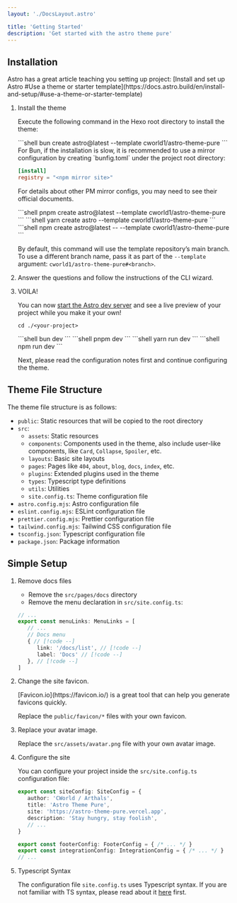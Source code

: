```yaml
---
layout: './DocsLayout.astro'

title: 'Getting Started'
description: 'Get started with the astro theme pure'
---
```



## Installation

<Aside type='tip'>
Astro has a great article teaching you setting up project: [Install and set up Astro #Use a theme or starter template](https://docs.astro.build/en/install-and-setup/#use-a-theme-or-starter-template) 
</Aside>

<Steps>

1. Install the theme

   Execute the following command in the Hexo root directory to install the theme:
   
   <Tabs>
   <TabItem label='bun'>
   ```shell
   bun create astro@latest --template cworld1/astro-theme-pure
   ```
   <Aside type='tip'>
   For Bun, if the installation is slow, it is recommended to use a mirror configuration by creating `bunfig.toml` under the project root directory:

   ```toml title="bunfig.toml"
   [install]
   registry = "<npm mirror site>"
   ```

   For details about other PM mirror configs, you may need to see their official documents.
   </Aside>
   </TabItem>
   <TabItem label='pnpm'>
   ```shell
   pnpm create astro@latest --template cworld1/astro-theme-pure
   ```
   </TabItem>
   <TabItem label='yarn'>
   ```shell
   yarn create astro --template cworld1/astro-theme-pure
   ```
   </TabItem>
   <TabItem label='npm'>
   ```shell
   npm create astro@latest -- --template cworld1/astro-theme-pure
   ```
   </TabItem>
   </Tabs>

   By default, this command will use the template repository’s main branch. To use a different branch name, pass it as part of the `--template` argument: `cworld1/astro-theme-pure#<branch>`.

2. Answer the questions and follow the instructions of the CLI wizard.

3. VOILA!

   You can now [start the Astro dev server](https://docs.astro.build/en/install-and-setup/#start-the-astro-dev-server) and see a live preview of your project while you make it your own!

   ```shell
   cd ./<your-project>
   ```

   <Tabs>
   <TabItem label='bun'>
   ```shell
   bun dev
   ```
   </TabItem>
   <TabItem label='pnpm'>
   ```shell
   pnpm dev
   ```
   </TabItem>
   <TabItem label='yarn'>
   ```shell
   yarn run dev
   ```
   </TabItem>
   <TabItem label='npm'>
   ```shell
   npm run dev
   ```
   </TabItem>
   </Tabs>

   Next, please read the configuration notes first and continue configuring the theme.

</Steps>

## Theme File Structure

The theme file structure is as follows:

- `public`: Static resources that will be copied to the root directory
- `src`:
  - `assets`: Static resources
  - `components`: Components used in the theme, also include user-like components, like `Card`, `Collapse`, `Spoiler`, etc.
  - `layouts`: Basic site layouts
  - `pages`: Pages like `404`, `about`, `blog`, `docs`, `index`, etc.
  - `plugins`: Extended plugins used in the theme
  - `types`: Typescript type definitions
  - `utils`: Utilities
  - `site.config.ts`: Theme configuration file
- `astro.config.mjs`: Astro configuration file
- `eslint.config.mjs`: ESLint configuration file
- `prettier.config.mjs`: Prettier configuration file
- `tailwind.config.mjs`: Tailwind CSS configuration file
- `tsconfig.json`: Typescript configuration file
- `package.json`: Package information

## Simple Setup


<Steps>

1. Remove docs files

   - Remove the `src/pages/docs` directory
   - Remove the menu declaration in `src/site.config.ts`:
   
   ```ts title="src/site.config.ts"
   // ...
   export const menuLinks: MenuLinks = [
      // ...
      // Docs menu
      { // [!code --]
         link: '/docs/list', // [!code --]
         label: 'Docs' // [!code --]
      }, // [!code --]
   ]
   ```

2. Change the site favicon.

   <Aside type='tip'>
   [Favicon.io](https://favicon.io/) is a great tool that can help you generate favicons quickly.
   </Aside>

   Replace the `public/favicon/*` files with your own favicon.

3. Replace your avatar image.

   Replace the `src/assets/avatar.png` file with your own avatar image.

4. Configure the site

   You can configure your project inside the `src/site.config.ts` configuration file:

   ```ts title="src/site.config.ts"
   export const siteConfig: SiteConfig = {
      author: 'CWorld / Arthals',
      title: 'Astro Theme Pure',
      site: 'https://astro-theme-pure.vercel.app',
      description: 'Stay hungry, stay foolish',
      // ...
   }

   export const footerConfig: FooterConfig = { /* ... */ }
   export const integrationConfig: IntegrationConfig = { /* ... */ }
   // ...
   ```

5. Typescript Syntax

   The configuration file `site.config.ts` uses Typescript syntax. If you are not familiar with TS syntax, please read about it [here](https://learnxinyminutes.com/docs/typescript/) first.

</Steps>
